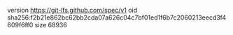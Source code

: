 version https://git-lfs.github.com/spec/v1
oid sha256:f2b21e862bc62bb2cda07a626c04c7bf01ed1f6b7c2060213eecd3f4609f6ff0
size 68936
